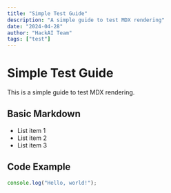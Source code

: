 ```yaml
---
title: "Simple Test Guide"
description: "A simple guide to test MDX rendering"
date: "2024-04-28"
author: "HackAI Team"
tags: ["test"]
---
```


# Simple Test Guide

This is a simple guide to test MDX rendering.

## Basic Markdown

- List item 1
- List item 2
- List item 3

## Code Example

```javascript
console.log("Hello, world!");
``` 
